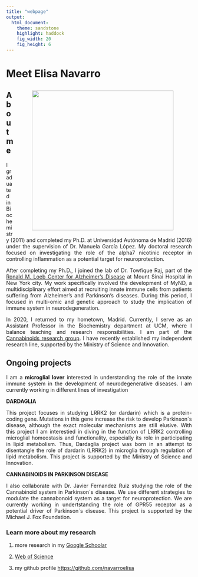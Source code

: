 ```yaml
---
title: "webpage"
output: 
  html_document:
    theme: sandstone
    highlight: haddock
    fig_width: 20
    fig_height: 6
---
```


```{=html}
<style type="text/css">
.title {
  display: none;
}

main-container {
  max-width: 1800px;
  margin-left: auto;
  margin-right: auto;
}

body {
text-align: justify
}

</style>
```

# **Meet Elisa Navarro**
<a href = "https://scholar.google.com/citations?user=fa-E_e8AAAAJ&hl=en/"> <img style="float: right; vertical-align:middle;margin:10px 50px"  height=379 width=384 src="images/Elisa1.jpg"> </a>

## **About me**
I graduated in Biochemistry (2011) and completed my Ph.D. at Universidad Autónoma de Madrid (2016) under the supervision of Dr. Manuela García López. My doctoral research focused on investigating the role of the alpha7 nicotinic receptor in controlling inflammation as a potential target for neuroprotection.

After completing my Ph.D., I joined the lab of Dr. Towfique Raj, part of the [Ronald M. Loeb Center for Alzheimer’s Disease](https://icahn.mssm.edu/research/loeb-alzheimers) at Mount Sinai Hospital in New York city. My work specifically involved the development of MyND, a multidisciplinary effort aimed at recruiting innate immune cells from patients suffering from Alzheimer's and Parkinson's diseases. During this period, I focused in multi-omic and genetic approach to study the implication of immune system in neurodegeneration.

In 2020, I returned to my hometown, Madrid. Currently, I serve as an Assistant Professor in the Biochemistry department at UCM, where I balance teaching and research responsibilities. I am part of the [Cannabinoids research group](https://www.ucm.es/grupos/grupo/73). I have recently established my independent research line, supported by the Ministry of Science and Innovation.


## **Ongoing projects**
I am a **microglial lover** interested in understanding the role of the innate immune system in the development of neurodegenerative diseases. I am currently working in different lines of investigation

**DARDAGLIA**

This project focuses in studying LRRK2 (or dardarin) which is a protein-coding gene. Mutations in this gene increase the risk to develop Parkinson´s disease, although the exact molecular mechanisms are still elusive. With this project I am interestied in diving in the function of LRRK2 controlling microglial homeostasis and functionality, especially its role in participating in lipid metabolism. Thus, Dardaglia project was born in an attempt to disentangle the role of dardarin (LRRK2) in microglia through regulation of lipid metabolism. This project is supported by the Ministry of Science and Innovation. 

**CANNABINOIDS IN PARKINSON DISEASE**

I also collaborate with Dr. Javier Fernandez Ruiz studying the role of the Cannabinoid system in Parkinson´s disease. We use different strategies to modulate the cannabonoid system as a target for neuroprotection. We are currently working in undertstanding the role of GPR55 receptor as a potential driver of Parkinson´s disease. This project is supported by the Michael J. Fox Foundation.


### **Learn more about my research**

1. more research in my [Google Schoolar](https://scholar.google.com/citations?user=fa-E_e8AAAAJ&hl=en) 

2. [Web of Science](https://www.webofscience.com/wos/author/record/AEQ-2789-2022)

3. my github profile <https://github.com/navarroelisa>
